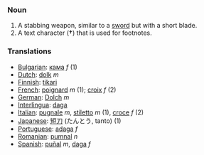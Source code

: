 ===Noun===
#A stabbing weapon, similar to a [[sword]] but with a short blade.
#A text character ('''&dagger;''') that is used for footnotes.

===Translations===
*[[Bulgarian]]: [[кама]] ''f'' (1)
*[[Dutch]]: [[dolk]] ''m''
*[[Finnish]]: [[tikari]]
*[[French]]: [[poignard]] ''m'' (1); [[croix]] ''f'' (2)
*[[German]]: [[Dolch]] ''m''
*[[Interlingua]]: [[daga]]
*[[Italian]]: [[pugnale]] ''m'', [[stiletto]] ''m'' (1), [[croce]] ''f'' (2)
*[[Japanese]]: [[短刀]] (たんとう, tanto) (1)
*[[Portuguese]]: [[adaga]] ''f''
*[[Romanian]]: [[pumnal]] ''n''
*[[Spanish]]: [[puñal]] ''m'', [[daga]] ''f''
